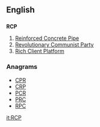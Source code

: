 {{wikipedia}}
==English==

==={{initialism}}===
'''RCP'''

# [[w:Reinforced Concrete Pipe|Reinforced Concrete Pipe]]
# [[w:Revolutionary Communist Party|Revolutionary Communist Party]]
# [[w:Rich Client Platform|Rich Client Platform]]

===Anagrams===
* [[CPR#English|CPR]] 
* [[CRP#English|CRP]]
* [[PCR#English|PCR]]
* [[PRC#English|PRC]]
* [[RPC#English|RPC]]

[[it:RCP]]